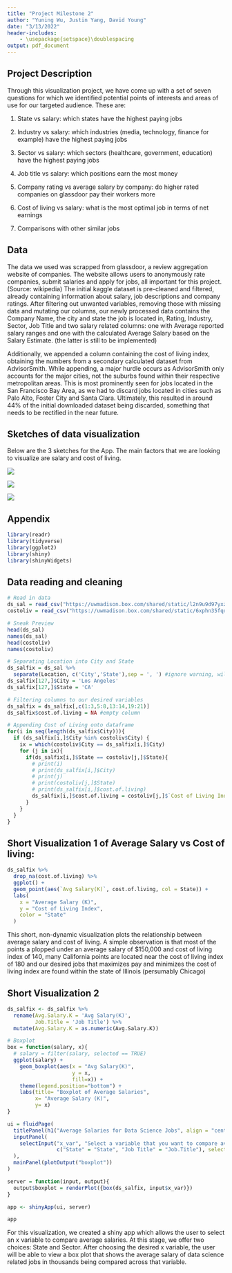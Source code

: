 ```yaml
---
title: "Project Milestone 2"
author: "Yuning Wu, Justin Yang, David Young"
date: "3/13/2022"
header-includes:
    - \usepackage{setspace}\doublespacing
output: pdf_document
---
```


## Project Description

Through this visualization project, we have come up with a set of seven questions for which we identified potential points of interests and areas of use for our targeted audience. These are:

1. State vs salary: which states have the highest paying jobs

2. Industry vs salary: which industries (media, technology, finance for example) have the highest paying jobs

3. Sector vs salary: which sectors (healthcare, government, education) have the highest paying jobs

4. Job title vs salary: which positions earn the most money

5. Company rating vs average salary by company: do higher rated companies on glassdoor pay their workers more

6. Cost of living vs salary: what is the most optimal job in terms of net earnings

7. Comparisons with other similar jobs


## Data

The data we used was scrapped from glassdoor, a review aggregation website of companies. The website allows users to anonymously rate companies, submit salaries and apply for jobs, all important for this project. (Source: wikipedia) The initial kaggle dataset is pre-cleaned and filtered, already containing information about salary, job descriptions and company ratings. After filtering out unwanted variables, removing those with missing data and mutating our columns, our newly processed data contains the Company Name, the city and state the job is located in, Rating, Industry, Sector, Job Title and two salary related columns: one with Average reported salary ranges and one with the calculated Average Salary based on the Salary Estimate. (the latter is still to be implemented)

Additionally, we appended a column containing the cost of living index, obtaining the numbers from a secondary calculated dataset from AdvisorSmith. While appending, a major hurdle occurs as AdvisorSmith only accounts for the major cities, not the suburbs found within their respective metropolitan areas. This is most prominently seen for jobs located in the San Francisco Bay Area, as we had to discard jobs located in cities such as Palo Alto, Foster City and Santa Clara. Ultimately, this resulted in around 44% of the initial downloaded dataset being discarded, something that needs to be rectified in the near future.

## Sketches of data visualization

Below are the 3 sketches for the App. The main factors that we are looking to visualize are salary and cost of living.

![](chart1.png)

![](chart2.png)

![](chart3.png)

## Appendix

```r
library(readr)
library(tidyverse)
library(ggplot2)
library(shiny)
library(shinyWidgets)
```

## Data reading and cleaning

```r
# Read in data
ds_sal = read_csv("https://uwmadison.box.com/shared/static/l2n9u9d97yxzibvd71y7a370kt0pj1pu.csv")
costoliv = read_csv("https://uwmadison.box.com/shared/static/6xphn35fqqq8svwr3y9iis1cpxjqfo8b.csv")

# Sneak Preview
head(ds_sal)
names(ds_sal)
head(costoliv)
names(costoliv)

# Separating Location into City and State
ds_salfix = ds_sal %>%
  separate(Location, c('City','State'),sep = ', ') #ignore warning, will be fixed in next line
ds_salfix[127,]$City = 'Los Angeles'
ds_salfix[127,]$State = 'CA'

# Filtering columns to our desired variables
ds_salfix = ds_salfix[,c(1:3,5:8,13:14,19:21)]
ds_salfix$cost.of.living = NA #empty column

# Appending Cost of Living onto dataframe
for(i in seq(length(ds_salfix$City))){
  if (ds_salfix[i,]$City %in% costoliv$City) {
    ix = which(costoliv$City == ds_salfix[i,]$City)
    for (j in ix){
      if(ds_salfix[i,]$State == costoliv[j,]$State){
        # print(i)
        # print(ds_salfix[i,]$City)
        # print(j)
        # print(costoliv[j,]$State)
        # print(ds_salfix[i,]$cost.of.living)
        ds_salfix[i,]$cost.of.living = costoliv[j,]$`Cost of Living Index`
      }
    }
  }
}
```

## Short Visualization 1 of Average Salary vs Cost of living:

```r
ds_salfix %>%
  drop_na(cost.of.living) %>%
  ggplot() +
  geom_point(aes(`Avg Salary(K)`, cost.of.living, col = State)) +
  labs(
    x = "Average Salary (K)",
    y = "Cost of Living Index",
    color = "State"
  )
```

This short, non-dynamic visualization plots the relationship between average salary and cost of living. A simple observation is that most of the points a plopped under an average salary of $150,000 and cost of living index of 140, many California points are located near the cost of living index of 180 and our desired jobs that maximizes pay and minimizes the cost of living index are found within the state of Illinois (persumably Chicago)

## Short Visualization 2 

```r
ds_salfix <- ds_salfix %>% 
  rename(Avg.Salary.K = 'Avg Salary(K)',
         Job.Title = 'Job Title') %>% 
  mutate(Avg.Salary.K = as.numeric(Avg.Salary.K))

# Boxplot
box = function(salary, x){    
  # salary = filter(salary, selected == TRUE)
  ggplot(salary) +
    geom_boxplot(aes(x = "Avg Salary(K)", 
                     y = x,
                     fill=x)) +
    theme(legend.position="bottom") + 
    labs(title= "Boxplot of Average Salaries", 
         x= "Average Salary (K)",
         y= x)
}

ui = fluidPage(
  titlePanel(h1("Average Salaries for Data Science Jobs", align = "center")),
  inputPanel(
    selectInput("x_var", "Select a variable that you want to compare average salaries", 
                c("State" = "State", "Job Title" = "Job.Title"), selected = "State")
  ),
  mainPanel(plotOutput("boxplot"))
)

server = function(input, output){
  output$boxplot = renderPlot({box(ds_salfix, input$x_var)})
}

app <- shinyApp(ui, server)

app
```

For this visualization, we created a shiny app which allows the user to select an x variable to compare average salaries. At this stage, we offer two choices: State and Sector. After choosing the desired x variable, the user will be able to view a box plot that shows the average salary of data science related jobs in thousands being compared across that variable.